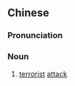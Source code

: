 ==Chinese==
{{zh-forms}}

===Pronunciation===
{{zh-pron
|m=kǒnggōng
|cat=n
}}

===Noun===
{{zh-noun}}

# [[terrorist]] [[attack]]